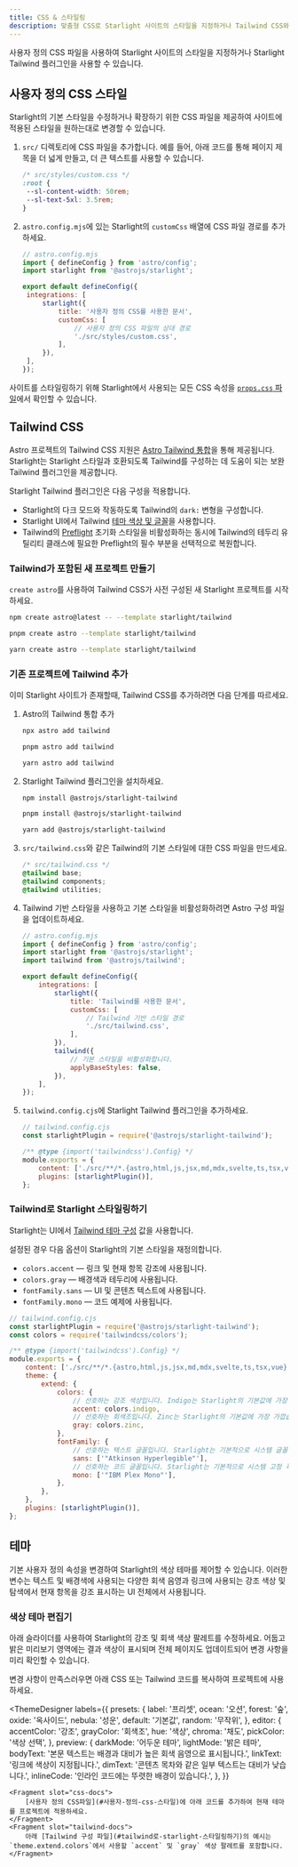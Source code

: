 ```yaml
---
title: CSS & 스타일링
description: 맞춤형 CSS로 Starlight 사이트의 스타일을 지정하거나 Tailwind CSS와 통합하는 방법을 알아보세요.
---
```


사용자 정의 CSS 파일을 사용하여 Starlight 사이트의 스타일을 지정하거나 Starlight Tailwind 플러그인을 사용할 수 있습니다.

## 사용자 정의 CSS 스타일

Starlight의 기본 스타일을 수정하거나 확장하기 위한 CSS 파일을 제공하여 사이트에 적용된 스타일을 원하는대로 변경할 수 있습니다.

1. `src/` 디렉토리에 CSS 파일을 추가합니다. 예를 들어, 아래 코드를 통해 페이지 제목을 더 넓게 만들고, 더 큰 텍스트를 사용할 수 있습니다.

   ```css
   /* src/styles/custom.css */
   :root {
   	--sl-content-width: 50rem;
   	--sl-text-5xl: 3.5rem;
   }
   ```

2. `astro.config.mjs`에 있는 Starlight의 `customCss` 배열에 CSS 파일 경로를 추가하세요.

   ```js
   // astro.config.mjs
   import { defineConfig } from 'astro/config';
   import starlight from '@astrojs/starlight';

   export default defineConfig({
   	integrations: [
   		starlight({
   			title: '사용자 정의 CSS를 사용한 문서',
   			customCss: [
   				// 사용자 정의 CSS 파일의 상대 경로
   				'./src/styles/custom.css',
   			],
   		}),
   	],
   });
   ```

사이트를 스타일링하기 위해 Starlight에서 사용되는 모든 CSS 속성을 [`props.css` 파일](https://github.com/withastro/starlight/blob/main/packages/starlight/style/props.css)에서 확인할 수 있습니다.

## Tailwind CSS

Astro 프로젝트의 Tailwind CSS 지원은 [Astro Tailwind 통합](https://docs.astro.build/ko/guides/integrations-guide/tailwind/)을 통해 제공됩니다.
Starlight는 Starlight 스타일과 호환되도록 Tailwind를 구성하는 데 도움이 되는 보완 Tailwind 플러그인을 제공합니다.

Starlight Tailwind 플러그인은 다음 구성을 적용합니다.

- Starlight의 다크 모드와 작동하도록 Tailwind의 `dark:` 변형을 구성합니다.
- Starlight UI에서 Tailwind [테마 색상 및 글꼴](#tailwind로-starlight-스타일링하기)을 사용합니다.
- Tailwind의 [Preflight](https://tailwindcss.com/docs/preflight) 초기화 스타일을 비활성화하는 동시에 Tailwind의 테두리 유틸리티 클래스에 필요한 Preflight의 필수 부분을 선택적으로 복원합니다.

### Tailwind가 포함된 새 프로젝트 만들기


`create astro`를 사용하여 Tailwind CSS가 사전 구성된 새 Starlight 프로젝트를 시작하세요.

<Tabs>
<TabItem label="npm">

```sh
npm create astro@latest -- --template starlight/tailwind
```

</TabItem>
<TabItem label="pnpm">

```sh
pnpm create astro --template starlight/tailwind
```

</TabItem>
<TabItem label="Yarn">

```sh
yarn create astro --template starlight/tailwind
```

</TabItem>
</Tabs>

### 기존 프로젝트에 Tailwind 추가

이미 Starlight 사이트가 존재할때, Tailwind CSS를 추가하려면 다음 단계를 따르세요.

1.  Astro의 Tailwind 통합 추가

    <Tabs>

    <TabItem label="npm">

    ```sh
    npx astro add tailwind
    ```

    </TabItem>

    <TabItem label="pnpm">

    ```sh
    pnpm astro add tailwind
    ```

    </TabItem>

    <TabItem label="Yarn">

    ```sh
    yarn astro add tailwind
    ```

    </TabItem>

    </Tabs>

2.  Starlight Tailwind 플러그인을 설치하세요.

    <Tabs>

    <TabItem label="npm">

    ```sh
    npm install @astrojs/starlight-tailwind
    ```

    </TabItem>

    <TabItem label="pnpm">

    ```sh
    pnpm install @astrojs/starlight-tailwind
    ```

    </TabItem>

    <TabItem label="Yarn">

    ```sh
    yarn add @astrojs/starlight-tailwind
    ```

    </TabItem>

    </Tabs>

3.  `src/tailwind.css`와 같은 Tailwind의 기본 스타일에 대한 CSS 파일을 만드세요.

    ```css
    /* src/tailwind.css */
    @tailwind base;
    @tailwind components;
    @tailwind utilities;
    ```

4.  Tailwind 기반 스타일을 사용하고 기본 스타일을 비활성화하려면 Astro 구성 파일을 업데이트하세요.

    ```js {11-12,16-17}
    // astro.config.mjs
    import { defineConfig } from 'astro/config';
    import starlight from '@astrojs/starlight';
    import tailwind from '@astrojs/tailwind';

    export default defineConfig({
    	integrations: [
    		starlight({
    			title: 'Tailwind를 사용한 문서',
    			customCss: [
    				// Tailwind 기반 스타일 경로
    				'./src/tailwind.css',
    			],
    		}),
    		tailwind({
    			// 기본 스타일을 비활성화합니다.
    			applyBaseStyles: false,
    		}),
    	],
    });
    ```

5.  `tailwind.config.cjs`에 Starlight Tailwind 플러그인을 추가하세요.

    ```js ins={2,7}
    // tailwind.config.cjs
    const starlightPlugin = require('@astrojs/starlight-tailwind');

    /** @type {import('tailwindcss').Config} */
    module.exports = {
    	content: ['./src/**/*.{astro,html,js,jsx,md,mdx,svelte,ts,tsx,vue}'],
    	plugins: [starlightPlugin()],
    };
    ```

### Tailwind로 Starlight 스타일링하기

Starlight는 UI에서 [Tailwind 테마 구성](https://tailwindcss.com/docs/theme) 값을 사용합니다.

설정된 경우 다음 옵션이 Starlight의 기본 스타일을 재정의합니다.

- `colors.accent` — 링크 및 현재 항목 강조에 사용됩니다.
- `colors.gray` — 배경색과 테두리에 사용됩니다.
- `fontFamily.sans` — UI 및 콘텐츠 텍스트에 사용됩니다.
- `fontFamily.mono` — 코드 예제에 사용됩니다.

```js {12,14,18,20}
// tailwind.config.cjs
const starlightPlugin = require('@astrojs/starlight-tailwind');
const colors = require('tailwindcss/colors');

/** @type {import('tailwindcss').Config} */
module.exports = {
	content: ['./src/**/*.{astro,html,js,jsx,md,mdx,svelte,ts,tsx,vue}'],
	theme: {
		extend: {
			colors: {
				// 선호하는 강조 색상입니다. Indigo는 Starlight의 기본값에 가장 가깝습니다.
				accent: colors.indigo,
				// 선호하는 회색조입니다. Zinc는 Starlight의 기본값에 가장 가깝습니다.
				gray: colors.zinc,
			},
			fontFamily: {
				// 선호하는 텍스트 글꼴입니다. Starlight는 기본적으로 시스템 글꼴 스택을 사용합니다.
				sans: ['"Atkinson Hyperlegible"'],
				// 선호하는 코드 글꼴입니다. Starlight는 기본적으로 시스템 고정 폭 글꼴을 사용합니다.
				mono: ['"IBM Plex Mono"'],
			},
		},
	},
	plugins: [starlightPlugin()],
};
```

## 테마

기본 사용자 정의 속성을 변경하여 Starlight의 색상 테마를 제어할 수 있습니다.
이러한 변수는 텍스트 및 배경색에 사용되는 다양한 회색 음영과 링크에 사용되는 강조 색상 및 탐색에서 현재 항목을 강조 표시하는 UI 전체에서 사용됩니다.

### 색상 테마 편집기

아래 슬라이더를 사용하여 Starlight의 강조 및 회색 색상 팔레트를 수정하세요. 어둡고 밝은 미리보기 영역에는 결과 색상이 표시되며 전체 페이지도 업데이트되어 변경 사항을 미리 확인할 수 있습니다.

변경 사항이 만족스러우면 아래 CSS 또는 Tailwind 코드를 복사하여 프로젝트에 사용하세요.


<ThemeDesigner
	labels={{
		presets: {
			label: '프리셋',
			ocean: '오션',
			forest: '숲',
			oxide: '옥사이드',
			nebula: '성운',
			default: '기본값',
			random: '무작위',
		},
		editor: {
			accentColor: '강조',
			grayColor: '회색조',
			hue: '색상',
			chroma: '채도',
			pickColor: '색상 선택',
		},
		preview: {
			darkMode: '어두운 테마',
			lightMode: '밝은 테마',
			bodyText: '본문 텍스트는 배경과 대비가 높은 회색 음영으로 표시됩니다.',
			linkText: '링크에 색상이 지정됩니다.',
			dimText: '콘텐츠 목차와 같은 일부 텍스트는 대비가 낮습니다.',
			inlineCode: '인라인 코드에는 뚜렷한 배경이 있습니다.',
		},
	}}
>
	<Fragment slot="css-docs">
		[사용자 정의 CSS파일](#사용자-정의-css-스타일)에 아래 코드를 추가하여 현재 테마를 프로젝트에 적용하세요.
	</Fragment>
	<Fragment slot="tailwind-docs">
		아래 [Tailwind 구성 파일](#tailwind로-starlight-스타일링하기)의 예시는 `theme.extend.colors`에서 사용할 `accent` 및 `gray` 색상 팔레트를 포함합니다.
    </Fragment>

</ThemeDesigner>
